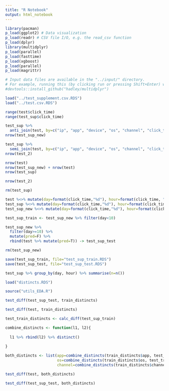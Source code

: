 ```yaml
---
title: "R Notebook"
output: html_notebook
---
```


```r
library(pacman)
p_load(ggplot2) # Data visualization
p_load(readr) # CSV file I/O, e.g. the read_csv function
p_load(dplyr)
library(multidplyr)
p_load(parallel)
p_load(fasttime)
p_load(xgboost)
p_load(parallel)
p_load(magrittr)

# Input data files are available in the "../input/" directory.
# For example, running this (by clicking run or pressing Shift+Enter) will list the files in the input directory
#devtools::install_github("hadley/multidplyr")
```

```r
load("../test_supplement.csv.RDS")
load("../test.csv.RDS")
```

```r
range(test$click_time)
range(test_sup$click_time)
```

```r
test_sup %>% 
  anti_join(test, by=c("ip", "app", "device", "os", "channel", "click_time")) -> test_sup_new
nrow(test_sup_new)
```

```r
test_sup %>% 
  semi_join(test, by=c("ip", "app", "device", "os", "channel", "click_time")) -> test_2
nrow(test_2)

```

```r
nrow(test)
nrow(test_sup_new) + nrow(test)
nrow(test_sup)
```


```r
nrow(test_2)
```

```r
rm(test_sup)

test %<>% mutate(day=format(click_time,"%d"), hour=format(click_time, "%H")) 
test_sup %<>% mutate(day=format(click_time,"%d"), hour=format(click_time, "%H")) 
test_sup_new %<>% mutate(day=format(click_time,"%d"), hour=format(click_time, "%H")) 

test_sup_train <- test_sup_new %>% filter(day<10) 

test_sup_new %>% 
  filter(day>=10) %>% 
  mutate(pred=F) %>% 
  rbind(test %>% mutate(pred=T)) -> test_sup_test 

rm(test_sup_new)

save(test_sup_train, file="test_sup_train.RDS")
save(test_sup_test, file="test_sup_test.RDS")
```

```r
test_sup %>% group_by(day, hour) %>% summarise(n=n()) 
```

```r
load("distincts.RDS")
```

```r

source("utils_EDA.R")

test_diff(test_sup_test, train_distincts)

```

```r
test_diff(test, train_distincts)
```

```r
test_train_distincts <- calc_diff(test_sup_train) 

combine_distincts <- function(l1, l2){
  
  l1 %>% rbind(l2) %>% distinct()
  
}

both_distincts <- list(app=combine_distincts(train_distincts$app, test_train_distincts$app),
                       os=combine_distincts(train_distincts$os, test_train_distincts$os),
                       channel=combine_distincts(train_distincts$channel, test_train_distincts$channel))

test_diff(test, both_distincts)
```

```r
test_diff(test_sup_test, both_distincts)
```

